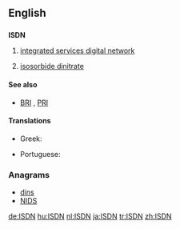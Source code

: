 ==English==

==={{initialism-old|en}}===
'''ISDN'''

# {{context|telecommunications}} [[integrated services digital network]]
# [[isosorbide dinitrate]]

====See also====
* {{sense|telecommunications}} [[BRI]] , [[PRI]]

====Translations====
{{trans-top|integrated services digital network}}
* Greek: {{t-|el|ΨΔΕΥ|n|tr=PsDEY}}
{{trans-mid}}
* Portuguese: {{t-|pt|RDSI}}
{{trans-bottom}}

===Anagrams===
* [[dins#English|dins]]
* [[NIDS#English|NIDS]]

[[de:ISDN]]
[[hu:ISDN]]
[[nl:ISDN]]
[[ja:ISDN]]
[[tr:ISDN]]
[[zh:ISDN]]